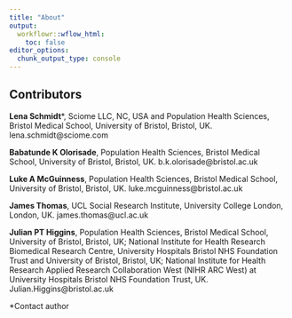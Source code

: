 ```yaml
---
title: "About"
output:
  workflowr::wflow_html:
    toc: false
editor_options:
  chunk_output_type: console
---
```


## Contributors

__Lena Schmidt__*, Sciome LLC, NC, USA and Population Health Sciences, Bristol Medical School, University of Bristol, Bristol, UK. lena.schmidt@sciome.com

__Babatunde K Olorisade__, Population Health Sciences, Bristol Medical School, University of Bristol, Bristol, UK. b.k.olorisade@bristol.ac.uk


__Luke A McGuinness__, Population Health Sciences, Bristol Medical School, University of Bristol, Bristol, UK. luke.mcguinness@bristol.ac.uk

__James Thomas__, UCL Social Research Institute, University College London, London, UK. james.thomas@ucl.ac.uk

__Julian PT Higgins__, Population Health Sciences, Bristol Medical School, University of Bristol, Bristol, UK; National Institute for Health Research Biomedical Research Centre, University Hospitals Bristol NHS Foundation Trust and University of Bristol, Bristol, UK; National Institute for Health Research Applied Research Collaboration West (NIHR ARC West) at University Hospitals Bristol NHS Foundation Trust, UK. Julian.Higgins@bristol.ac.uk


*Contact author